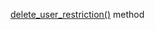 [delete_user_restriction()](/docs/toloka-kit/reference/toloka.client.TolokaClient.delete_user_restriction) method
